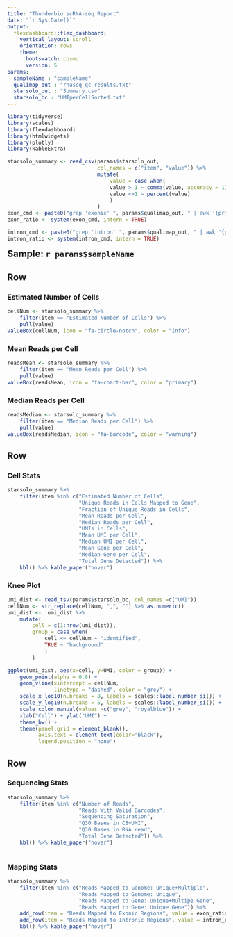 ```yaml
---
title: "Thunderbio scRNA-seq Report"
date: "`r Sys.Date()`"
output: 
  flexdashboard::flex_dashboard:
    vertical_layout: scroll
    orientation: rows
    theme: 
      bootswatch: cosmo
      version: 5
params:
  sampleName : "sampleName"
  qualimap_out : "rnaseq_qc_results.txt"
  starsolo_out : "Summary.csv"
  starsolo_bc : "UMIperCellSorted.txt"
---
```


```r
library(tidyverse)
library(scales)
library(flexdashboard)
library(htmlwidgets)
library(plotly)
library(kableExtra)

starsolo_summary <- read_csv(params$starsolo_out,
                             col_names = c("item", "value")) %>%
                             mutate(
                                 value = case_when(
                                 value > 1 ~ comma(value, accuracy = 1),
                                 value <=1 ~ percent(value)
                                 )
                             )
exon_cmd <- paste0("grep 'exonic' ", params$qualimap_out, " | awk '{print $NF}' | sed 's/(//; s/)//'")
exon_ratio <- system(exon_cmd, intern = TRUE)

intron_cmd <- paste0("grep 'intron' ", params$qualimap_out, " | awk '{print $NF}' | sed 's/(//; s/)//'")
intron_ratio <- system(intron_cmd, intern = TRUE)
```

<h2 style="margin-top: 0.5rem; font-weight: bold;">Sample: `r params$sampleName`</h2>

Row
----------

### Estimated Number of Cells

```r
cellNum <- starsolo_summary %>% 
    filter(item == "Estimated Number of Cells") %>% 
    pull(value)
valueBox(cellNum, icon = "fa-circle-notch", color = "info")
```

### Mean Reads per Cell

```r
readsMean <- starsolo_summary %>% 
    filter(item == "Mean Reads per Cell") %>% 
    pull(value)
valueBox(readsMean, icon = "fa-chart-bar", color = "primary")
```

### Median Reads per Cell

```r
readsMedian <- starsolo_summary %>% 
    filter(item == "Median Reads per Cell") %>% 
    pull(value)
valueBox(readsMedian, icon = "fa-barcode", color = "warning")
```

Row
----------

### Cell Stats

```r
starsolo_summary %>% 
    filter(item %in% c("Estimated Number of Cells",
                       "Unique Reads in Cells Mapped to Gene",
                       "Fraction of Unique Reads in Cells",
                       "Mean Reads per Cell",
                       "Median Reads per Cell",
                       "UMIs in Cells",
                       "Mean UMI per Cell",
                       "Median UMI per Cell",
                       "Mean Gene per Cell",
                       "Median Gene per Cell",
                       "Total Gene Detected")) %>%
    kbl() %>% kable_paper("hover")
```

### Knee Plot

```r
umi_dist <- read_tsv(params$starsolo_bc, col_names =c("UMI"))
cellNum <- str_replace(cellNum, ",", "") %>% as.numeric()
umi_dist <-  umi_dist %>%
    mutate(
        cell = c(1:nrow(umi_dist)),
        group = case_when(
            cell <= cellNum ~ "identified",
            TRUE ~ "background"
            )
        )

ggplot(umi_dist, aes(x=cell, y=UMI, color = group)) + 
    geom_point(alpha = 0.8) +
    geom_vline(xintercept = cellNum, 
               linetype = "dashed", color = "grey") +
    scale_x_log10(n.breaks = 8, labels = scales::label_number_si()) + 
    scale_y_log10(n.breaks = 5, labels = scales::label_number_si()) +
    scale_color_manual(values =c("grey", "royalblue")) +
    xlab("Cell") + ylab("UMI") +
    theme_bw() + 
    theme(panel.grid = element_blank(), 
          axis.text = element_text(color="black"),
          legend.position = "none")
```

Row
----------

### Sequencing Stats

```r
starsolo_summary %>% 
    filter(item %in% c("Number of Reads",
                       "Reads With Valid Barcodes",
                       "Sequencing Saturation",
                       "Q30 Bases in CB+UMI",
                       "Q30 Bases in RNA read",
                       "Total Gene Detected")) %>%
    kbl() %>% kable_paper("hover")
                                        
```

### Mapping Stats

```r
starsolo_summary %>% 
    filter(item %in% c("Reads Mapped to Genome: Unique+Multiple",
                       "Reads Mapped to Genome: Unique",
                       "Reads Mapped to Gene: Unique+Multipe Gene",
                       "Reads Mapped to Gene: Unique Gene")) %>%
    add_row(item = "Reads Mapped to Exonic Regions", value = exon_ratio) %>%
    add_row(item = "Reads Mapped to Intronic Regions", value = intron_ratio) %>% 
    kbl() %>% kable_paper("hover")
```
